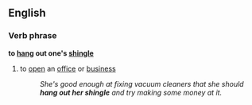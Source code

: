 ==English==
===Verb phrase===
'''to [[hang]] out one's [[shingle]]'''
#{{idiom}} to [[open]] an [[office]] or [[business]]
#:''She's good enough at fixing vacuum cleaners that she should '''hang out her shingle''' and try making some money at it.''